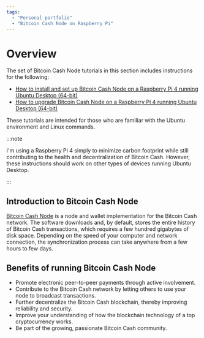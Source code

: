 ```yaml
---
tags:
  - "Personal portfolio"
  - "Bitcoin Cash Node on Raspberry Pi"
---
```


# Overview

The set of Bitcoin Cash Node tutorials in this section includes instructions for the following:

- [How to install and set up Bitcoin Cash Node on a Raspberry Pi 4 running Ubuntu Desktop (64-bit)](installation-and-setup/)
- [How to upgrade Bitcoin Cash Node on a Raspberry Pi 4 running Ubuntu Desktop (64-bit)](upgrade/)

These tutorials are intended for those who are familiar with the Ubuntu environment and Linux commands.

:::note

I'm using a Raspberry Pi 4 simply to minimize carbon footprint while still contributing to the health and decentralization of Bitcoin Cash. However, these instructions should work on other types of devices running Ubuntu Desktop. 

:::

## Introduction to Bitcoin Cash Node

 [Bitcoin Cash Node](https://bitcoincashnode.org/) is a node and wallet implementation for the Bitcoin Cash network. The software downloads and, by default, stores the entire history of Bitcoin Cash transactions, which requires a few hundred gigabytes of disk space. Depending on the speed of your computer and network connection, the synchronization process can take anywhere from a few hours to few days.

## Benefits of running Bitcoin Cash Node

- Promote electronic peer-to-peer payments through active involvement.
- Contribute to the Bitcoin Cash network by letting others to use your node to broadcast transactions.
- Further decentralize the Bitcoin Cash blockchain, thereby improving reliability and security.
- Improve your understanding of how the blockchain technology of a top cryptocurrency works.
- Be part of the growing, passionate Bitcoin Cash community.
